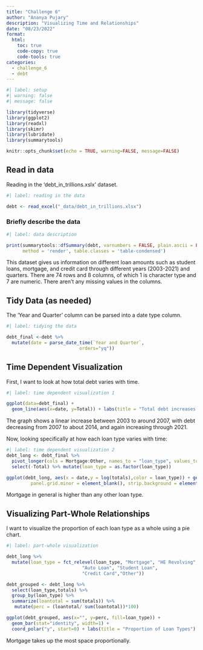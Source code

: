 ```yaml
---
title: "Challenge 6"
author: "Ananya Pujary"
description: "Visualizing Time and Relationships"
date: "08/23/2022"
format:
  html:
    toc: true
    code-copy: true
    code-tools: true
categories:
  - challenge_6
  - debt
---
```


```r
#| label: setup
#| warning: false
#| message: false

library(tidyverse)
library(ggplot2)
library(readxl)
library(skimr)
library(lubridate)
library(summarytools)

knitr::opts_chunk$set(echo = TRUE, warning=FALSE, message=FALSE)
```

## Read in data

Reading in the 'debt_in_trillions.xslx' dataset.

```r
#| label: reading in the data

debt <- read_excel("_data/debt_in_trillions.xlsx")

```

### Briefly describe the data

```r
#| label: data description

print(summarytools::dfSummary(debt, varnumbers = FALSE, plain.ascii = FALSE, graph.magnif = 0.50, style = "grid", valid.col = FALSE), 
      method = 'render', table.classes = 'table-condensed')

```
This dataset gives us information on different loan amounts such as student loans, mortgage, and credit card through different years (2003-2021) and quarters. There are 74 rows and 8 columns, of which 1 is character type and 7 are numeric. There aren't any missing values in the columns.

## Tidy Data (as needed)

The 'Year and Quarter' column can be parsed into a date type column.

```r
#| label: tidying the data

debt_final <-debt %>%
  mutate(date = parse_date_time(`Year and Quarter`, 
                           orders="yq"))
```

## Time Dependent Visualization

First, I want to look at how total debt varies with time.

```r
#| label: time dependent visualization 1

ggplot(data=debt_final) +
  geom_line(aes(x=date, y=Total)) + labs(title = "Total debt increases with time", x = "Time", y = "Total Debt") + theme_minimal()

```

The graph shows a linear increase between 2003 to around 2007, with debt decreasing from 2007 to about 2014, and again increasing through 2021.

Now, looking specifically at how each loan type varies with time:

```r
#| label: time dependent visualization 2
debt_long <- debt_final %>%
  pivot_longer(cols = Mortgage:Other, names_to = "loan_type", values_to = "totals") %>%
  select(-Total) %>% mutate(loan_type = as.factor(loan_type))

ggplot(debt_long, aes(x = date,y = log(totals),color = loan_type)) + geom_point() + facet_grid(rows = vars(loan_type)) + labs(title = "Debt Types over the Years", x = "Date", y = "Amount") + theme(strip.text = element_text(size = 6),
         panel.grid.minor = element_blank(), strip.background = element_blank())

```
Mortgage in general is higher than any other loan type.


## Visualizing Part-Whole Relationships

I want to visualize the proportion of each loan type as a whole using a pie chart.

```r
#| label: part-whole visualization

debt_long %>% 
  mutate(loan_type = fct_relevel(loan_type, "Mortgage", "HE Revolving",
                            "Auto Loan", "Student Loan",  
                            "Credit Card","Other")) 

debt_grouped <- debt_long %>%
  select(loan_type,totals) %>%
  group_by(loan_type) %>%
  summarize(loantotal = sum(totals)) %>%
   mutate(perc = (loantotal/ sum(loantotal))*100)

ggplot(debt_grouped, aes(x="", y=perc, fill=loan_type)) +
  geom_bar(stat="identity", width=1) +
  coord_polar("y", start=0) + labs(title = "Proportion of Loan Types") + theme_void() + scale_fill_brewer(palette="Blues") + geom_text(aes(x = 1.6, label = paste0(round(perc), "%")), position = position_stack(vjust = 0.5))

```
Mortgage takes up the most space proportionally.
